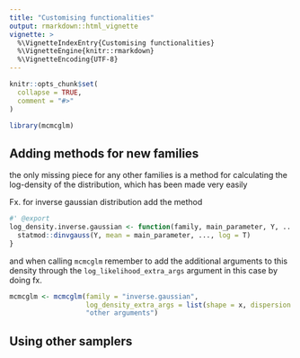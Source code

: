 ```yaml
---
title: "Customising functionalities"
output: rmarkdown::html_vignette
vignette: >
  %\VignetteIndexEntry{Customising functionalities}
  %\VignetteEngine{knitr::rmarkdown}
  %\VignetteEncoding{UTF-8}
---
```


```r
knitr::opts_chunk$set(
  collapse = TRUE,
  comment = "#>"
)
```

```r
library(mcmcglm)
```

## Adding methods for new families

the only missing piece for any other families is a method for calculating the log-density of the distribution, which has been made very easily 

Fx. for inverse gaussian distribution add the method
```r
#' @export
log_density.inverse.gaussian <- function(family, main_parameter, Y, ...) {
  statmod::dinvgauss(Y, mean = main_parameter, ..., log = T)
}
```

and when calling `mcmcglm` remember to add the additional arguments to this density through the `log_likelihood_extra_args` argument in this case by doing fx.
```r
mcmcglm <- mcmcglm(family = "inverse.gaussian",
                   log_density_extra_args = list(shape = x, dispersion = y),
                   "other arguments")
```

## Using other samplers

